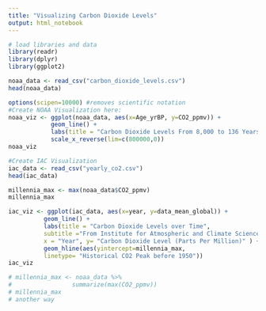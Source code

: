 ```yaml
---
title: "Visualizing Carbon Dioxide Levels"
output: html_notebook
---
```


```r
# load libraries and data
library(readr)
library(dplyr)
library(ggplot2)

noaa_data <- read_csv("carbon_dioxide_levels.csv")
head(noaa_data)
```

```r
options(scipen=10000) #removes scientific notation
#Create NOAA Visualization here:
noaa_viz <- ggplot(noaa_data, aes(x=Age_yrBP, y=CO2_ppmv)) +
            geom_line() +
            labs(title = "Carbon Dioxide Levels From 8,000 to 136 Years BP", subtitle = "From World Data Center for Paleoclimatology and NOAA Paleoclimatology Program", x = "Years Before Today (0=1950)", y= "Carbon Dioxide Level (Parts Per Million)") +
            scale_x_reverse(lim=c(800000,0))
noaa_viz 
```

```r
#Create IAC Visualization
iac_data <- read_csv("yearly_co2.csv")
head(iac_data)

millennia_max <- max(noaa_data$CO2_ppmv)
millennia_max

iac_viz <- ggplot(iac_data, aes(x=year, y=data_mean_global)) +
          geom_line() +
          labs(title = "Carbon Dioxide Levels over Time",
          subtitle ="From Institute for Atmospheric and Climate Science (IAC).",
          x = "Year", y= "Carbon Dioxide Level (Parts Per Million)" ) +
          geom_hline(aes(yintercept=millennia_max, 
          linetype= "Historical CO2 Peak before 1950"))
iac_viz

# millennia_max <- noaa_data %>% 
#                 summarize(max(CO2_ppmv))
# millennia_max
# another way

```